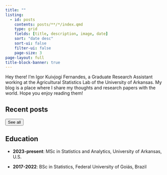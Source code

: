 ```yaml
---
title: ""
listing:
  - id: posts
    contents: posts/**/*/index.qmd
    type: grid
    fields: [title, description, image, date]
    sort: "date desc"
    sort-ui: false
    filter-ui: false
    page-size: 3
page-layout: full
title-block-banner: true
---
```


Hey there! I'm Igor Kuivjogi Fernandes, a Graduate Research Assistant working at the Agricultural Statistics Lab of the University of Arkansas. My blog is a place where I share my thoughts and research papers with the world. Hope you enjoy reading them!

## Recent posts

::: {#posts}
:::

<a href="../posts/index.html"> <button type="button" class="btn btn-primary float-end btn-sm">See all</button></a><br>

## Education

* **2023-present**: MSc in Statistics and Analytics, University of Arkansas, U.S.

* **2017-2022**: BSc in Statistics, Federal University of Goiás, Brazil
